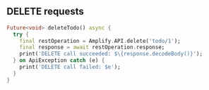 ## DELETE requests

```dart
Future<void> deleteTodo() async {
  try {
    final restOperation = Amplify.API.delete('todo/1');
    final response = await restOperation.response;
    print('DELETE call succeeded: $\{response.decodeBody()}');
  } on ApiException catch (e) {
    print('DELETE call failed: $e');
  }
}
```

